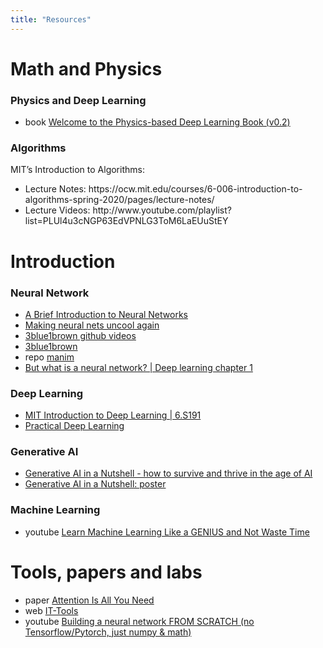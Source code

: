 ```yaml
---
title: "Resources"
---
```


# Math and Physics

### Physics and Deep Learning

- <span class="chip chip-primary">book</span> [Welcome to the Physics-based Deep Learning Book (v0.2)](http://physicsbaseddeeplearning.org/intro.html){.external target='_blank'}

### Algorithms

MIT's Introduction to Algorithms:

- Lecture Notes: https://ocw.mit.edu/courses/6-006-introduction-to-algorithms-spring-2020/pages/lecture-notes/ 
- Lecture Videos: http://www.youtube.com/playlist?list=PLUl4u3cNGP63EdVPNLG3ToM6LaEUuStEY

# Introduction

### Neural Network

- [A Brief Introduction to Neural Networks](https://dkriesel.com/en/science/neural_networks#dokuwiki__top){.external target='_blank'}
- [Making neural nets uncool again](https://www.fast.ai/){.external target='_blank'}
- [3blue1brown github videos](https://github.com/3b1b/videos/?tab=readme-ov-file){.external target='_blank'}
- [3blue1brown](https://www.3blue1brown.com/){.external target='_blank'}
- <span class="chip">repo</span> [manim](https://github.com/3b1b/manim){.external target='_blank'}
- [But what is a neural network? | Deep learning chapter 1](https://youtu.be/aircAruvnKk?feature=shared){.external target='_blank'}

### Deep Learning

- [MIT Introduction to Deep Learning | 6.S191](https://youtu.be/ErnWZxJovaM?feature=shared){.external target='_blank'}
- [Practical Deep Learning](https://course.fast.ai/){.external target='_blank'}

### Generative AI

- [Generative AI in a Nutshell - how to survive and thrive in the age of AI](https://youtu.be/2IK3DFHRFfw?feature=shared){.external target='_blank'}
- [Generative AI in a Nutshell: poster](https://blog.crisp.se/wp-content/uploads/2024/01/generative-AI-in-a-nutshell.png){.external target='_blank'}

### Machine Learning

- <span class="chip chip-danger">youtube</span> [Learn Machine Learning Like a GENIUS and Not Waste Time](https://youtu.be/qNxrPri1V0I?feature=shared){.external target='_blank'}


# Tools, papers and labs

- <span class="chip chip-warning">paper</span> [Attention Is All You Need](https://proceedings.neurips.cc/paper_files/paper/2017/file/3f5ee243547dee91fbd053c1c4a845aa-Paper.pdf){.external target='_blank'}
- <span class="chip chip-success">web</span> [IT-Tools](https://it-tools.tech/){.external target='_blank'}
- <span class="chip chip-danger">youtube</span> [Building a neural network FROM SCRATCH (no Tensorflow/Pytorch, just numpy & math)](https://youtu.be/w8yWXqWQYmU?feature=shared){.external target='_blank'}







